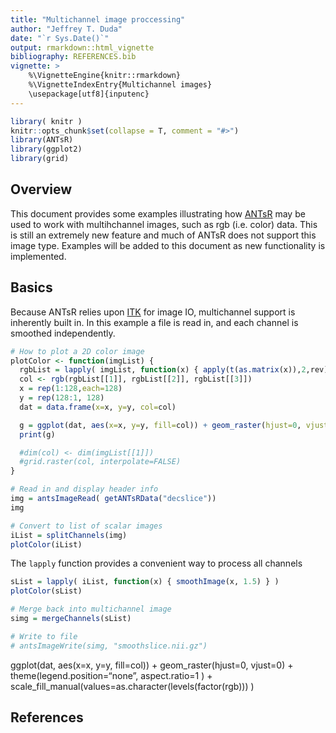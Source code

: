 ```yaml
---
title: "Multichannel image proccessing"
author: "Jeffrey T. Duda"
date: "`r Sys.Date()`"
output: rmarkdown::html_vignette
bibliography: REFERENCES.bib
vignette: >
    %\VignetteEngine{knitr::rmarkdown}
    %\VignetteIndexEntry{Multichannel images}
    \usepackage[utf8]{inputenc}
---
```


```r
library( knitr )
knitr::opts_chunk$set(collapse = T, comment = "#>")
library(ANTsR)
library(ggplot2)
library(grid)
```

## Overview
This document provides some examples illustrating how [ANTsR](https://github.com/stnava/ANTsR)
may be used to work with multihchannel images, such as rgb (i.e. color) data. This
is still an extremely new feature and much of ANTsR does not support this image type.
Examples will be added to this document as new functionality is implemented.

## Basics
Because ANTsR relies upon [ITK](http://www.itk.org) for image IO, multichannel support is inherently built in. In
this example a file is read in, and each channel is smoothed independently.

```r
# How to plot a 2D color image
plotColor <- function(imgList) {
  rgbList = lapply( imgList, function(x) { apply(t(as.matrix(x)),2,rev) /255 })
  col <- rgb(rgbList[[1]], rgbList[[2]], rgbList[[3]])
  x = rep(1:128,each=128)
  y = rep(128:1, 128)
  dat = data.frame(x=x, y=y, col=col)

  g = ggplot(dat, aes(x=x, y=y, fill=col)) + geom_raster(hjust=0, vjust=0, alpha=1) + theme(legend.position="none", aspect.ratio=1,text=element_blank(),axis.ticks=element_blank(), panel.grid=element_blank() ) + scale_fill_manual(values=as.character(levels(factor(col))) ) + coord_cartesian(xlim=c(1,128), ylim=c(1,128))
  print(g)

  #dim(col) <- dim(imgList[[1]])
  #grid.raster(col, interpolate=FALSE)
}
```

```r
# Read in and display header info
img = antsImageRead( getANTsRData("decslice"))
img

# Convert to list of scalar images
iList = splitChannels(img)
plotColor(iList)
```

The `lapply` function provides a convenient way to process all channels

```r
sList = lapply( iList, function(x) { smoothImage(x, 1.5) } )
plotColor(sList)

# Merge back into multichannel image
simg = mergeChannels(sList)

# Write to file
# antsImageWrite(simg, "smoothslice.nii.gz")
```

ggplot(dat, aes(x=x, y=y, fill=col)) + geom_raster(hjust=0, vjust=0) + theme(legend.position="none", aspect.ratio=1 ) + scale_fill_manual(values=as.character(levels(factor(rgb))) )



## References
